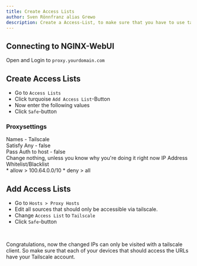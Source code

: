 ```yaml
---
title: Create Access Lists
author: Sven Rönnfranz alias Grewo
description: Create a Access-List, to make sure that you have to use tailscale.
---
```



## Connecting to NGINX-WebUI
Open and Login to `proxy.yourdomain.com`

## Create Access Lists
* Go to `Access Lists`
* Click turquoise `Add Access List`-Button
* Now enter the following values
* Click `Safe`-button

### Proxysettings
<Tabs>
    <TabItem label="Details-Tab">
        Names               -   Tailscale<br/>
        Satisfy Any         -   false<br/>
        Pass Auth to host   -   false<br/>
    </TabItem>
    <TabItem label="Authorization-Tab">
        Change nothing, unless you know why you're doing it right now
    </TabItem>
    <TabItem label="Access">
        IP Address Whitelist/Blacklist<br/>
        * allow > 100.64.0.0/10
        * deny > all
    </TabItem>
</Tabs>
<br/>

## Add Access Lists
* Go to `Hosts > Proxy Hosts`
* Edit all sources that should only be accessible via tailscale.
* Change `Access List` to `Tailscale`
* Click `Safe`-button
<br/>

Congratulations, now the changed IPs can only be visited with a tailscale client.
So make sure that each of your devices that should access the URLs have your Tailscale account.
